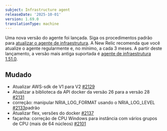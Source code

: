 ```yaml
---
subject: Infrastructure agent
releaseDate: '2025-10-01'
version: 1.69.0
translationType: machine
---
```


Uma nova versão do agente foi lançada. Siga os procedimentos padrão para [atualizar o agente de infraestrutura](https://docs.newrelic.com/docs/infrastructure/install-configure-manage-infrastructure/update-or-uninstall/update-infrastructure-agent). A New Relic recomenda que você atualize o agente regularmente e, no mínimo, a cada 3 meses. A partir deste lançamento, a versão mais antiga suportada é [agente de infraestrutura 1.51.0](https://docs.newrelic.com/docs/release-notes/infrastructure-release-notes/infrastructure-agent-release-notes/new-relic-infrastructure-agent-1510/).

## Mudado

* Atualizar AWS-sdk de V1 para V2 [#2129](https://github.com/newrelic/infrastructure-agent/pull/2129)
* Atualizar a biblioteca da API docker da versão 26 para a versão 28 [#2131](https://github.com/newrelic/infrastructure-agent/pull/2131)
* correção: manipular NRIA\_LOG\_FORMAT usando o NRIA\_LOG\_LEVEL [#2133](https://github.com/newrelic/infrastructure-agent/pull/2133)padrão
* Atualizar flex, versões do docker [#2137](https://github.com/newrelic/infrastructure-agent/pull/2137)
* façanha: correção de CPU Windows para instância com vários grupos de CPU (mais de 64 núcleos) [#2101](https://github.com/newrelic/infrastructure-agent/pull/2101)